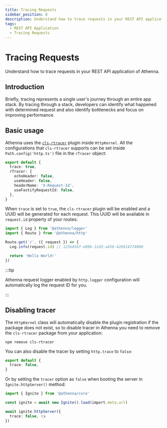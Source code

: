 ```yaml
---
title: Tracing Requests
sidebar_position: 8
description: Understand how to trace requests in your REST API application of Athenna.
tags:
  - REST API Application
  - Tracing Requests
---
```


# Tracing Requests

Understand how to trace requests in your REST API application of Athenna.

## Introduction

Briefly, tracing represents a single user's 
journey through an entire app stack. By 
tracing through a stack, developers can identify 
what happened with determined request and also 
identify bottlenecks and focus on improving performance.

## Basic usage

Athenna uses the [`cls-rtracer`](https://github.com/puzpuzpuz/cls-rtracer) 
plugin inside `HttpKernel`. All the configurations 
that `cls-rtracer` supports can be set inside 
`Path.config('http.ts')` file in the `rTracer` object:

```typescript
export default {
  trace: true,
  rTracer: {
    echoHeader: false,
    useHeader: false,
    headerName: 'X-Request-Id',
    useFastifyRequestId: false,
  },
}
```

When `trace` is set to `true`, the `cls-rtracer` 
plugin will be enabled and a UUID will be generated 
for each request. This UUID will be available in
`request.id` property of your routes:

```typescript
import { Log } from '@athenna/logger'
import { Route } from '@athenna/http'

Route.get('/', ({ request }) => {
  Log.info(request.id) // 123e4567-e89b-12d3-a456-426614174000

  return 'Hello World!'
})
```

:::tip

Athenna request logger enabled by `http.logger` 
configuration will automatically log the request 
ID for you.

:::

## Disabling tracer

The `HttpKernel` class will automatically disable the 
plugin registration if the package does not exist, so 
to disable tracer in Athenna you need to remove the 
`cls-rtracer` package from your application:

```shell
npm remove cls-rtracer
```

You can also disable the tracer by setting `http.trace` to `false`:

```typescript title="Path.config('http.ts')"
export default {
  trace: false,
}
```

Or by setting the `tracer` option as `false` when booting the 
server in `Ignite.httpServer()` method:

```typescript title="Path.bootstrap('main.ts')"
import { Ignite } from '@athenna/core'

const ignite = await new Ignite().load(import.meta.url)

await ignite.httpServer({
  trace: false, 👈
})
```

